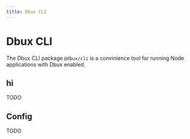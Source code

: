 ```yaml
---
title: Dbux CLI
---
```


# Dbux CLI

The Dbux CLI package `@dbux/cli` is a convinience tool for running Node applications with Dbux enabled.


<!-- NOTE: we want a TOC on the side, but not inline. -->
<!-- see https://docusaurus.io/docs/markdown-features/inline-toc -->
<div style={{display: 'none'}}>
  <TOCInline toc={toc} />
</div>

## hi

TODO

## Config

TODO


<!-- 


The cli injects `@dbux/runtime` upon `import` of any `js` file. As it executs, the runtime records all kinds of execution data, and automatically connects and sends the data to a server at a hardcoded port. Currently, the receiving server is hosted by the `dbux-code` VSCode extension. Without that extension, `@dbux/cli` (as of now) probably won't be of much use to you.

# Installation

* `npm i -D @dbux/cli` or:
* `yarn add --dev @dbux/cli`


# Usage
The CLI currently supports two commands: [`run`](#run) and [`instrument`](#instrument) ([code here](src/commands)).

They share [these command options](src/util/commandCommons.js).

## Run

* Usage: `npx dbux run app.js`
* Alias: `npx dbux r ...`

Run some JavaScript application with Dbux enabled.

* `npx dbux r someFile.js`

You can enable babel to add all kinds of `esnext` syntax proposals enabled with the `--esnext` flag.

Examples:

* Run a `mocha` test `myTest.js`: `node --stack-trace-limit=100 --enable-source-maps "node_modules/@dbux/cli/bin/dbux.js" run --verbose=1 --esnext node_modules/mocha/bin/_mocha -- --no-exit -- myTest.js`
   * Custom `node` options (`--stack-trace-limit=100 --enable-source-maps`)
   * Custom `dbux` options (`--verbose=1 --esnext`)
   * Custom `mocha` options (`--no-exit`; between the two `--`'s)

## Instrument (i)

* Usage: `npx dbux instrument app.js`
* Alias: `npx dbux i ...`

This is more for internal development purposes. It allows you to look at the effective code after instrumentation.

Examples:

* Show instrumented code result in VSCode: `npx dbux i someFile.js | code -`



# Files

In addition to the `src` and `dist` folders, it contains a `lib` folder which contains some scripts that are used in several command line utilitiies throughout the project structure (mostly in `webpack.config`s and `publish.js`) and do not require babel'ing.


# Caveats

* [You probably want to be aware of performance considerations](https://github.com/Domiii/dbux/tree/master/#performance).
* When using `@dbux/cli` with `--esnext`, it sometimes cannot find Babel plugins.
   * To make things easier to use, we employ `module-alias` to alias all relevant dependencies (see [`linkOwnDependencies.js`](src/linkOwnDependencies.js))
   * Internally, `module-alias` [overwrites ` Module._resolveFilename`](https://github.com/ilearnio/ module-alias/blob/dev/index.js#L29)
   * However, Babel's own plugin resolution ignores that (because it uses [browserify/resolve](https://github.com/browserify/resolve/blob/master/lib/sync.js#L95) which does not care about aliases)
   * Meaning that when using `--esnext`, babel plugins cannot be found and, must either be installed or linked to a local `node_modules` folder in `cwd` or any of its parent directories.
   * TODO: explain this better. -->
